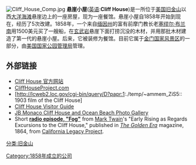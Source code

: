 {{coord|37.778394|-122.513935|region:US_type:landmark|display=title}}
[[Image:Cliff_House_Comp.jpg|thumb]]
'''悬崖小屋'''([[英语|英语]]:'''Cliff House''')是一所位于[[美国|美国]][[旧金山|旧金山]]以西[[大洋海滩_(旧金山)|大洋海滩]]悬崖边上的一座房屋，现为一座餐馆。悬崖小屋自1858年开始到现在，经历了5次改建。1858年，一个来自[[缅因州|缅因州]]的富有前摩门教长老[[塞缪尔·布兰南|塞缪尔·布兰南]]用1500美元买了一艘船，在[[玄武岩|玄武岩]]悬崖下面打捞沉没的木材，并用那批木材建造了第一代的悬崖小屋。后来，它被装修为餐馆。目前它属于[[金门国家风景区|金门国家风景区]]的一部分，由[[美国国家公园管理局|美国国家公园管理局]]管理。

== 外部链接 ==
{{Commonscat|Cliff House}}
* [http://www.cliffhouse.com/ Cliff House 官方网站] {{Wayback|url=http://www.cliffhouse.com/ |date=20210315053830 }}
* [http://www.cliffhouseproject.com/ CliffHouseProject.com] {{Wayback|url=http://www.cliffhouseproject.com/ |date=20210304092255 }}
* [http://lcweb2.loc.gov/cgi-bin/query/D?papr:1:./temp/~ammem_ZiS5:: 1903 film of the Cliff House] {{Wayback|url=http://lcweb2.loc.gov/cgi-bin/query/D?papr%3A1%3A.%2Ftemp%2F~ammem_ZiS5%3A%3A |date=20190520203937 }}
* [https://web.archive.org/web/20091015124949/http://www.sftravel.com/cliff-house-san-francisco.html Cliff House Visitor Guide]
* [http://www.jbmonaco.com/cliff_house/100.html JB Monaco Cliff House and Ocean Beach Photo Gallery] {{Wayback|url=http://www.jbmonaco.com/cliff_house/100.html |date=20160304200552 }}
* Short '''[https://web.archive.org/web/20090506053845/http://californialegacy.org/radio_anthology/scripts/twain.html#fog radio episode, "Fog"]''' from [[Mark_Twain|Mark Twain]]'s "Early Rising as Regards Excursions to the Cliff House," published in ''[[The_Golden_Era|The Golden Era]]'' magazine, 1864, from [[California_Legacy_Project|California Legacy Project]].
{{旧金山}}
[[分类:旧金山|分类:旧金山]]
[[Category:1858年成立的公司|Category:1858年成立的公司]]